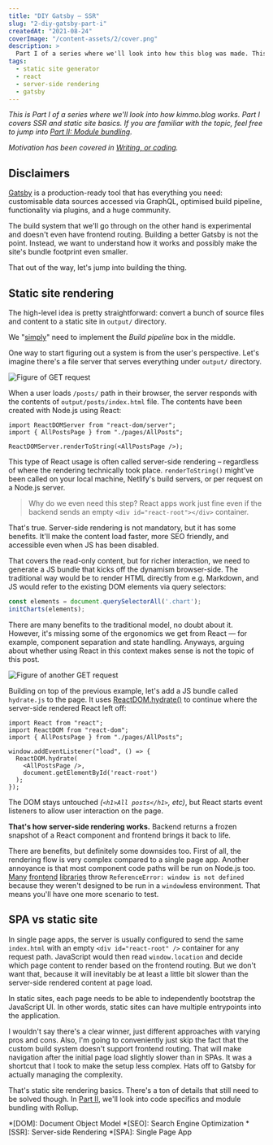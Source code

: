 ```yaml
---
title: "DIY Gatsby – SSR"
slug: "2-diy-gatsby-part-i"
createdAt: "2021-08-24"
coverImage: "/content-assets/2/cover.png"
description: >
  Part I of a series where we'll look into how this blog was made. This part covers how static site rendering works in general.
tags:
  - static site generator
  - react
  - server-side rendering
  - gatsby
---
```


*This is Part&nbsp;I of a series where we'll look into how kimmo.blog works. Part&nbsp;I covers SSR and static site basics. If you are familiar with the topic, feel free to jump into [Part II: Module bundling](../3-diy-gatsby-part-ii/).*

*Motivation has been covered in [Writing, or coding](../1-writing-or-coding/).*


## Disclaimers

[Gatsby](https://www.gatsbyjs.com/) is a production-ready tool that has everything you need: customisable data sources accessed via GraphQL, optimised build pipeline, functionality via plugins, and a huge community.

The build system that we'll go through on the other hand is experimental and doesn't even have frontend routing. Building a better Gatsby is not the point. Instead, we want to understand how it works and possibly make the site's bundle footprint even smaller.

That out of the way, let's jump into building the thing.

## Static site rendering

The high-level idea is pretty straightforward: convert a bunch of source files and content to a static site in `output/` directory.

<Presentic alt="Build pipeline overview presentation" duration={1200} src="/content-assets/2/build-pipeline-overview.svg" />

We "[simply](https://www.knowledgeowl.com/home/dont-say-simply-jim-fisher)" need to implement the _Build pipeline_ box in the middle.

One way to start figuring out a system is from the user's perspective. Let's imagine there's a file server that serves everything under `output/` directory.

<Image maxWidth={550} alt="Figure of GET request" src="/content-assets/2/get-request.svg" />

When a user loads `/posts/` path in their browser, the server responds with the contents of `output/posts/index.html` file. The contents have been created with Node.js using React:

```tsx
import ReactDOMServer from "react-dom/server";
import { AllPostsPage } from "./pages/AllPosts";

ReactDOMServer.renderToString(<AllPostsPage />);
```

This type of React usage is often called server-side rendering – regardless of where the rendering technically took place. `renderToString()` might've been called on your local machine, Netlify's build servers, or per request on a Node.js server.

> Why do we even need this step? React apps work just fine even if the backend sends an empty `<div id="react-root"></div>` container.

That's true. Server-side rendering is not mandatory, but it has some benefits. It'll make the content load faster, more SEO friendly, and accessible even when JS has been disabled.

That covers the read-only content, but for richer interaction, we need to generate a JS bundle that kicks off the dynamism browser-side. The traditional way would be to render HTML directly from e.g. Markdown, and JS would refer to the existing DOM elements via query selectors:

```javascript
const elements = document.querySelectorAll('.chart');
initCharts(elements);
```

There are many benefits to the traditional model, no doubt about it. However, it's missing some of the ergonomics we get from React — for example, component separation and state handling. Anyways, arguing about whether using React in this context makes sense is not the topic of this post.

<Image maxWidth={550} alt="Figure of another GET request" src="/content-assets/2/get-request-hydrate.svg" />

Building on top of the previous example, let's add a JS bundle called `hydrate.js` to the page. It uses [ReactDOM.hydrate()](https://reactjs.org/docs/react-dom.html#hydrate) to continue where the server-side rendered React left off:

```tsx
import React from "react";
import ReactDOM from "react-dom";
import { AllPostsPage } from "./pages/AllPosts";

window.addEventListener("load", () => {
  ReactDOM.hydrate(
    <AllPostsPage />,
    document.getElementById('react-root')
  );
});
```

The DOM stays untouched *(`<h1>All posts</h1>`, etc)*, but React starts event listeners to allow user interaction on the page.

**That's how server-side rendering works.** Backend returns a frozen snapshot of a React component and frontend brings it back to life.

There are benefits, but definitely some downsides too. First of all, the rendering flow is very complex compared to a single page app. Another annoyance is that most component code paths will be run on Node.js too. [Many](https://github.com/Splidejs/splide/issues/278) [frontend](https://github.com/JedWatson/react-select/issues/608) [libraries](https://github.com/codex-team/editor.js/issues/1036) throw `ReferenceError: window is not defined` because they weren't designed to be run in a `window`less environment. That means you'll have one more scenario to test.

## SPA vs static site

In single page apps, the server is usually configured to send the same `index.html` with an empty `<div id="react-root" />` container for any request path. JavaScript would then read `window.location` and decide which page content to render based on the frontend routing. But we don't want that, because it will inevitably be at least a little bit slower than the server-side rendered content at page load.

In static sites, each page needs to be able to independently bootstrap the JavaScript UI. In other words, static sites can have multiple entrypoints into the application.

I wouldn't say there's a clear winner, just different approaches with varying pros and cons. Also, I'm going to conveniently just skip the fact that the custom build system doesn't support frontend routing. That will make navigation after the initial page load slightly slower than in SPAs. It was a shortcut that I took to make the setup less complex. Hats off to Gatsby for actually managing the complexity.

That's static site rendering basics. There's a ton of details that still need to be solved though. In [Part&nbsp;II](../3-diy-gatsby-part-ii/), we'll look into code specifics and module bundling with Rollup.

*[DOM]: Document Object Model
*[SEO]: Search Engine Optimization
*[SSR]: Server-side Rendering
*[SPA]: Single Page App
